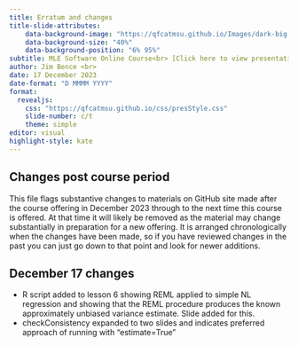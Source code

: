 ```yaml
---
title: Erratum and changes 
title-slide-attributes:
    data-background-image: "https://qfcatmsu.github.io/Images/dark-big.png"  
    data-background-size: "40%"
    data-background-position: "6% 95%"
subtitle: MLE Software Online Course<br> [Click here to view presentation online](https://qfcatmsu.github.io/MLE-Software/erratum/erratum.html){style="position:absolute;top:40%;left:35%;font-size:20px;"}
author: Jim Bence <br>
date: 17 December 2023
date-format: "D MMMM YYYY"
format: 
  revealjs:
    css: "https://qfcatmsu.github.io/css/presStyle.css"
    slide-number: c/t  
    theme: simple 
editor: visual
highlight-style: kate
---
```


## Changes post course period

This file flags substantive changes to materials on GitHub site made after the course offering in December 2023 through to the next time this course is offered. At that time it will likely be removed as the material may change substantially in preparation for a new offering. It is arranged chronologically when the changes have been made, so if you have reviewed changes in the past you can just go down to that point and look for newer additions.

## December 17 changes

-   R script added to lesson 6 showing REML applied to simple NL regression and showing that the REML procedure produces the known approximately unbiased
variance estimate.  Slide added for this.
-   checkConsistency expanded to two slides and indicates preferred approach of running with "estimate=True"